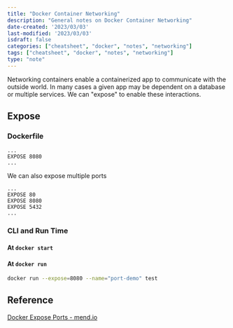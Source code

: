 ```yaml
---
title: "Docker Container Networking"
description: "General notes on Docker Container Networking"
date-created: '2023/03/03'
last-modified: '2023/03/03'
isdraft: false
categories: ["cheatsheet", "docker", "notes", "networking"]
tags: ["cheatsheet", "docker", "notes", "networking"]
type: "note"
---
```


Networking containers enable a containerized app to communicate with the outside world. In many cases a given app may be dependent on a database or multiple services. We can "expose" to enable these interactions.

## Expose 

### Dockerfile 


```dockerfile:title=dockerfile
...
EXPOSE 8080 
...
```

We can also expose multiple ports 

```dockerfile:title=dockerfile
...
EXPOSE 80
EXPOSE 8080 
EXPOSE 5432
...
```



### CLI and Run Time 

#### At `docker start` 

#### At `docker run` 

```sh 
docker run --expose=8080 --name="port-demo" test
```

## Reference 

[Docker Expose Ports - mend.io](https://www.mend.io/free-developer-tools/blog/docker-expose-port/)
